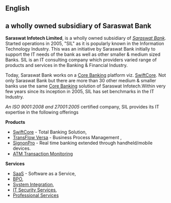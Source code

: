 ==English==
== a wholly owned subsidiary of Saraswat Bank ==
{{AFC submission|D|reason|3=no indication of meeting [[WP:CORP]]. References given mostly just mention the company in passing. Article just reads like an advert for the company. Please read the notability guidelines for companies at [[WP:CORP]]|ts=20101112101707|u=Abhisamant|ns=5}}  <!--- Important, do not remove this line before article has been created. --->
{{Infobox company
|  company_name     = Saraswat Infotech Ltd
|  company_type     = Private
|  company_logo     = [[File:Company Logo.bmp]]
|  foundation       = 2005 
|  location_city    = [[Mumbai]]
|  location_country = [[India]]
|  key_people       = Shri. Eknath Thakur, Chairman, Shri. S.K. Sakhalkar, MD & CEO
|  industry         = [[Information Technology]]
|  services         = [[Computer Software|Software Products]], [[Application Development]], [[System Integration Services]], [[IT Security Services]], [[BPO Management]]
|  products         = [[SwiftCore]]-[[Core Banking Solution]], [[ATM Transactions Monitoring]],<br/> [[BPO Management]], [[Financial Inclusion]]
|  revenue          = {{INRConvert|31.63|c}}
|  slogan           = ''a wholly owned subsidiary of Saraswat Bank''
|  num_employees    = 160+ (2010)
|  homepage     =    [http://www.sil.co.in www.sil.co.in]
}}

'''Saraswat Infotech Limited''', is a wholly owned subsidiary of ''[[Saraswat Bank]]''. Started operations in 2005, "SIL" as it is popularly known in the Information Technology Industry. This was an initiative by Saraswat Bank initially to support the IT needs of the bank as well as other smaller & medium sized Banks. SIL is an IT consulting company which providers varied range of products and services in the Banking & Financial Industry. 

Today, Saraswat Bank works on a [[Core Banking]] platform viz. [[SwiftCore]]. Not only Saraswat Bank but there are more than 30 other medium & smaller banks use the same [[Core Banking]] solution of Saraswat Infotech.Within very few years since its inception in 2005, SIL has set benchmarks in the IT Industry. 


''An ISO 9001:2008 and 27001:2005'' certified company, SIL provides its IT expertise in the following offerings

'''Products'''

*[http://sil.co.in/index.php/products/swiftcore-total-banking-solution SwiftCore] - Total Banking Solution,<br /> 
*[http://www.expresscomputeronline.com/20091116/expressintelligententerprise17.shtml TransFlow Versa] - Business Process Management ,<br /> 
*[http://sil.co.in/index.php/products/signonpro SignonPro] - Real time banking extended through handheld/mobile devices. 
*[http://sil.co.in/index.php/products/swiftcore-atm-transaction-monitoring-a-alert-system ATM Transaction Monitoring]


'''Services'''

*[http://sil.co.in/index.php/services/software-as-a-service- SaaS] - Software as a Service,<br />
*[http://sil.co.in/index.php/services/bpo BPO],<br /> 
*[http://sil.co.in/index.php/services/system-integraion System Integration],<br /> 
*[http://sil.co.in/index.php/services/it-security-services IT Security Services],<br /> 
*[http://sil.co.in/index.php/services/professional-services Professional Services]